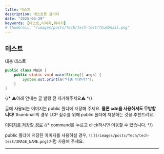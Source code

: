 ```yaml
---
title: 테스트
description: 테스트용 글이다
date: "2025-03-29"
keywords: [테스트,이미지,뭐시기]
# thumbnail: "/images/posts/Tech/tech-test/thumbnail.png"
---
```



## 테스트

대충 테스트

```java
public class Main {
    public static void main(String[] args) {
        System.out.println("대충 이런거?");
    }
}
```

{/* ⚠️아래 안내는 글 발행 전 제거해주세요⚠️ */}

글에 사용되는 이미지는 public 폴더에 저장해 주세요.
**물론 cdn을 사용하셔도 무방합니다!**
thumbnail의 경우 LCP 점수를 위해 public 폴더에 저장하는 것을 추천드려요.

[이미지를 저장할 경로](/public/images/posts/Tech/tech-test)
{/* command를 누르고 click하시면 이동할 수 있습니다. */}

public 폴더에 저장된 이미지를 사용하실 경우, `![](/images/posts/Tech/tech-test/IMAGE_NAME.png)`처럼 사용해 주세요.

---